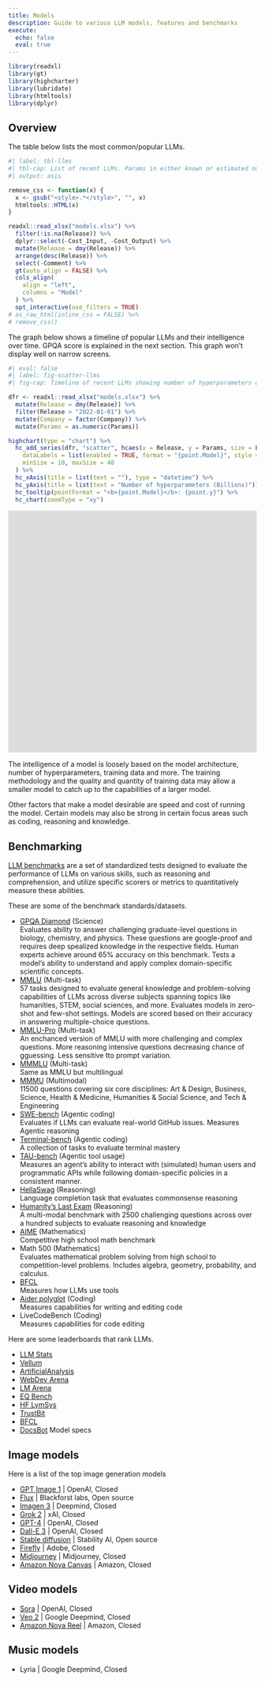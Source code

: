 ```yaml
---
title: Models
description: Guide to various LLM models, features and benchmarks
execute:
  echo: false
  eval: true
---
```


```r
library(readxl)
library(gt)
library(highcharter)
library(lubridate)
library(htmltools)
library(dplyr)
```

## Overview

The table below lists the most common/popular LLMs.

```r
#| label: tbl-llms
#| tbl-cap: List of recent LLMs. Params in either known or estimated number of parameters in billions. Size is approximate model size in GB. Input is supported input modalities, Context is the maximum context window size in tokens.
#| output: asis

remove_css <- function(x) {
  x <- gsub("<style>.*</style>", "", x)
  htmltools::HTML(x)
}

readxl::read_xlsx("models.xlsx") %>%
  filter(!is.na(Release)) %>%
  dplyr::select(-Cost_Input, -Cost_Output) %>%
  mutate(Release = dmy(Release)) %>%
  arrange(desc(Release)) %>%
  select(-Comment) %>%
  gt(auto_align = FALSE) %>%
  cols_align(
    align = "left",
    columns = "Model"
  ) %>%
  opt_interactive(use_filters = TRUE)
# as_raw_html(inline_css = FALSE) %>%
# remove_css()
```

The graph below shows a timeline of popular LLMs and their intelligence over time. GPQA score is explained in the next section. This graph won't display well on narrow screens.

```r
#| eval: false
#| label: fig-scatter-llms
#| fig-cap: Timeline of recent LLMs showing number of hyperparameters on the Y axis. The size of the points denote the context window size in tokens.

dfr <- readxl::read_xlsx("models.xlsx") %>%
  mutate(Release = dmy(Release)) %>%
  filter(Release > "2022-01-01") %>%
  mutate(Company = factor(Company)) %>%
  mutate(Params = as.numeric(Params))

highchart(type = "chart") %>%
  hc_add_series(dfr, "scatter", hcaes(x = Release, y = Params, size = Params, group = Company),
    dataLabels = list(enabled = TRUE, format = "{point.Model}", style = list(textOutline = "none", color = "black")),
    minSize = 10, maxSize = 40
  ) %>%
  hc_xAxis(title = list(text = ""), type = "datetime") %>%
  hc_yAxis(title = list(text = "Number of hyperparameters (Billions)")) %>%
  hc_tooltip(pointFormat = "<b>{point.Model}</b>: {point.y}") %>%
  hc_chart(zoomType = "xy")
```

<div style="border: none; overflow: hidden; margin: 15px auto;">
<iframe scrolling="no" src="https://llm-stats.com/" style="border: 0px none; height: 1210px; margin-left: -80px; margin-top: -720px; width: 120%;">
</iframe>
</div>

The intelligence of a model is loosely based on the model architecture, number of hyperparameters, training data and more. The training methodology and the quality and quantity of training data may allow a smaller model to catch up to the capabilities of a larger model. 

Other factors that make a model desirable are speed and cost of running the model. Certain models may also be strong in certain focus areas such as coding, reasoning and knowledge.

## Benchmarking

[LLM benchmarks](https://www.confident-ai.com/blog/llm-benchmarks-mmlu-hellaswag-and-beyond) are a set of standardized tests designed to evaluate the performance of LLMs on various skills, such as reasoning and comprehension, and utilize specific scorers or metrics to quantitatively measure these abilities. 

These are some of the benchmark standards/datasets.

- [GPQA Diamond](https://github.com/idavidrein/gpqa) (Science)  
  Evaluates ability to answer challenging graduate-level questions in biology, chemistry, and physics. These questions are google-proof and requires deep spealized knowledge in the respective fields. Human experts achieve around 65% accuracy on this benchmark. Tests a model's ability to understand and apply complex domain-specific scientific concepts.
- [MMLU](https://zilliz.com/glossary/mmlu-benchmark) (Multi-task)  
  57 tasks designed to evaluate general knowledge and problem-solving capabilities of LLMs across diverse subjects spanning topics like humanities, STEM, social sciences, and more. Evaluates models in zero-shot and few-shot settings. Models are scored based on their accuracy in answering multiple-choice questions.
- [MMLU-Pro]() (Multi-task)  
  An enchanced version of MMLU with more challenging and complex questions. More reasoning intensive questions decreasing chance of gguessing. Less sensitive tto prompt variation.
- [MMMLU](https://huggingface.co/datasets/openai/MMMLU) (Multi-task)  
  Same as MMLU but multilingual
- [MMMU](https://mmmu-benchmark.github.io/) (Multimodal)  
  11500 questions covering six core disciplines: Art & Design, Business, Science, Health & Medicine, Humanities & Social Science, and Tech & Engineering
- [SWE-bench](https://www.swebench.com/) (Agentic coding)  
  Evaluates if LLMs can evaluate real-world GitHub issues. Measures Agentic reasoning
- [Terminal-bench](https://www.tbench.ai/) (Agentic coding)  
  A collection of tasks to evaluate terminal mastery
- [TAU-bench](https://sierra.ai/blog/benchmarking-ai-agents) (Agentic tool usage)  
  Measures an agent’s ability to interact with (simulated) human users and programmatic APIs while following domain-specific policies in a consistent manner. 
- [HellaSwag](https://rowanzellers.com/hellaswag/) (Reasoning)  
  Language completion task that evaluates commonsense reasoning
- [Humanity's Last Exam](https://agi.safe.ai/) (Reasoning)  
  A multi-modal benchmark with 2500 challenging questions across over a hundred subjects to evaluate reasoning and knowledge
- [AIME](https://www.vals.ai/benchmarks/aime-2025-03-11) (Mathematics)  
  Competitive high school math benchmark
- Math 500 (Mathematics)  
  Evaluates mathematical problem solving from high school to competition-level problems. Includes algebra, geometry, probability, and calculus.
- [BFCL](https://gorilla.cs.berkeley.edu/leaderboard.html)  
  Measures how LLMs use tools
- [Aider polyglot](https://aider.chat/docs/leaderboards/) (Coding)  
  Measures capabilities for writing and editing code
- LiveCodeBench (Coding)  
  Measures capabilities for code editing

Here are some leaderboards that rank LLMs.

- [LLM Stats](https://llm-stats.com/)
- [Vellum](https://www.vellum.ai/llm-leaderboard)
- [ArtificialAnalysis](https://artificialanalysis.ai/)
- [WebDev Arena](https://web.lmarena.ai/leaderboard)
- [LM Arena](https://lmarena.ai/?leaderboard)
- [EQ Bench](https://eqbench.com/)
- [HF LymSys](https://huggingface.co/spaces/lmsys/chatbot-arena-leaderboard)
- [TrustBit](https://www.trustbit.tech/en/llm-leaderboard-juli-2024)
- [BFCL](https://gorilla.cs.berkeley.edu/leaderboard.html)
- [DocsBot](https://docsbot.ai/models) Model specs

## Image models

Here is a list of the top image generation models

- [GPT Image 1](https://platform.openai.com/docs/models/gpt-image-1) | OpenAI, Closed
- [Flux](https://blackforestlabs.ai/) | Blackforst labs, Open source
- [Imagen 3](https://deepmind.google/technologies/imagen-3/) | Deepmind, Closed
- [Grok 2](https://x.ai/blog/grok-2) | xAI, Closed
- [GPT-4](https://openai.com/index/gpt-4/) | OpenAI, Closed
- [Dall-E 3](https://openai.com/index/dall-e-3/) | OpenAI, Closed
- [Stable diffusion](https://stability.ai/stable-image) | Stability AI, Open source
- [Firefly](https://firefly.adobe.com/) | Adobe, Closed
- [Midjourney](https://www.midjourney.com/showcase) | Midjourney, Closed
- [Amazon Nova Canvas](https://www.aboutamazon.com/news/aws/amazon-nova-artificial-intelligence-bedrock-aws) | Amazon, Closed

## Video models

- [Sora](https://openai.com/sora/) | OpenAI, Closed
- [Veo 2](https://deepmind.google/technologies/veo/veo-2/) | Google Deepmind, Closed
- [Amazon Nova Reel](https://aws.amazon.com/ai/generative-ai/nova/creative/) | Amazon, Closed

## Music models

- Lyria | Google Deepmind, Closed
